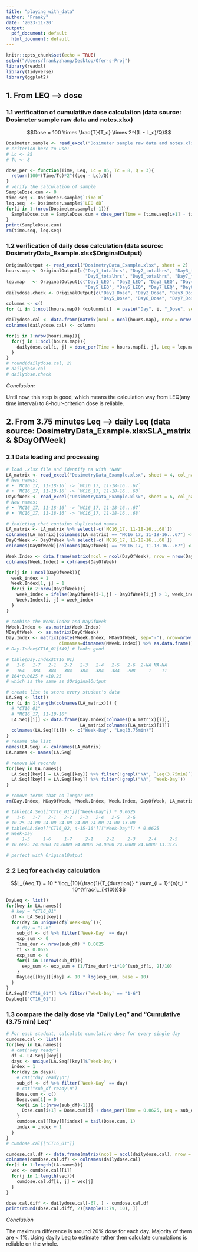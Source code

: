 ```yaml
---
title: "playing_with_data"
author: "Franky"
date: '2023-11-20'
output:
  pdf_document: default
  html_document: default
---
```


```r
knitr::opts_chunk$set(echo = TRUE)
setwd("/Users/frankyzhang/Desktop/Ofer-s-Proj")
library(readxl)
library(tidyverse)
library(ggplot2)
```


## 1. From LEQ --> dose

### 1.1 verification of cumulatiive dose calculation (data source: Dosimeter sample raw data and notes.xlsx)

$$Dose = 100 \times \frac{T}{T_c} \times 2^{(L - L_c)/Q}$$
```r
Dosimeter.sample <- read_excel("Dosimeter sample raw data and notes.xlsx", sheet = 2)
# criterion here to use:
# Lc <- 85
# Tc <- 8

dose_per <- function(Time, Leq, Lc = 85, Tc = 8, Q = 3){
  return(100*(Time/Tc)*2^((Leq - Lc)/Q))
}
# verify the calculation of sample
SampleDose.cum <- 0
time.seq <- Dosimeter.sample$`Time H`
leq.seq  <- Dosimeter.sample$`LEQ dB`
for(i in 1:(nrow(Dosimeter.sample)-1)){
  SampleDose.cum = SampleDose.cum + dose_per(Time = (time.seq[i+1] - time.seq[i]), Leq = leq.seq[i+1])
}
print(SampleDose.cum)
rm(time.seq, leq.seq)
```


### 1.2 verification of daily dose calculation (data source: DosimetryData_Example.xlsx$OriginalOutput)

```r
OriginalOutput <- read_excel("DosimetryData_Example.xlsx", sheet = 2)
hours.map <- OriginalOutput[c("Day1_totalhrs", "Day2_totalhrs", "Day3_totalhrs", "Day4_totalhrs", 
                              "Day5_totalhrs", "Day6_totalhrs", "Day7_totalhrs", "Day8_totalhrs")]
lep.map   <- OriginalOutput[c("Day1_LEQ", "Day2_LEQ", "Day3_LEQ", "Day4_LEQ", 
                              "Day5_LEQ", "Day6_LEQ", "Day7_LEQ", "Day8_LEQ")]
dailydose.check <- OriginalOutput[c("Day1_Dose", "Day2_Dose", "Day3_Dose", "Day4_Dose", 
                                    "Day5_Dose", "Day6_Dose", "Day7_Dose", "Day8_Dose")]
columns <- c()
for (i in 1:ncol(hours.map)) {columns[i]  = paste("Day", i, "_Dose", sep = "")}

dailydose.cal <- data.frame(matrix(ncol = ncol(hours.map), nrow = nrow(hours.map)))
colnames(dailydose.cal) <- columns

for(i in 1:nrow(hours.map)){
  for(j in 1:ncol(hours.map)){
    dailydose.cal[i, j] = dose_per(Time = hours.map[i, j], Leq = lep.map[i, j])
  }
}
# round(dailydose.cal, 2)
# dailydose.cal
# dailydose.check
```

_Conclusion:_

Until now, this step is good, which means the calculation way from LEQ(any time interval) to 8-hour-criterion dose is reliable. 




## 2. From 3.75 minutes Leq --> daily Leq (data source: DosimetryData_Example.xlsx$LA_matrix & $DayOfWeek)

### 2.1 Data loading and processing

```r
# load .xlsx file and identify na with "NaN"
LA_matrix <- read_excel("DosimetryData_Example.xlsx", sheet = 4, col_names = TRUE, na = "NaN")
# New names:
# • `MC16_17, 11-18-16` -> `MC16_17, 11-18-16...67`
# • `MC16_17, 11-18-16` -> `MC16_17, 11-18-16...68`
DayOfWeek <- read_excel("DosimetryData_Example.xlsx", sheet = 6, col_names = TRUE, na = "NaN")
# New names:
# • `MC16_17, 11-18-16` -> `MC16_17, 11-18-16...67`
# • `MC16_17, 11-18-16` -> `MC16_17, 11-18-16...68`

# indicting that contains duplicated names
LA_matrix <- LA_matrix %>% select(-c(`MC16_17, 11-18-16...68`))
colnames(LA_matrix)[colnames(LA_matrix) == "MC16_17, 11-18-16...67"] <- "MC16_17, 11-18-16"
DayOfWeek <- DayOfWeek %>% select(-c(`MC16_17, 11-18-16...68`))
colnames(DayOfWeek)[colnames(DayOfWeek) == "MC16_17, 11-18-16...67"] <- "MC16_17, 11-18-16"

Week.Index <- data.frame(matrix(ncol = ncol(DayOfWeek), nrow = nrow(DayOfWeek)))
colnames(Week.Index) = colnames(DayOfWeek)

for(j in 1:ncol(DayOfWeek)){
  week_index = 1
  Week.Index[1, j] = 1
  for(i in 2:nrow(DayOfWeek)){
    week_index = ifelse(DayOfWeek[i-1,j] - DayOfWeek[i,j] > 1, week_index+1,  week_index) # identify the change of week
    Week.Index[i, j] = week_index
  }
}

# combine the Week.Index and DayOfWeek 
MWeek.Index <- as.matrix(Week.Index)
MDayOfWeek  <- as.matrix(DayOfWeek)
Day.Index <- matrix(paste(MWeek.Index, MDayOfWeek, sep="-"), nrow=nrow(MWeek.Index), 
                    dimnames=dimnames(MWeek.Index)) %>% as.data.frame()
# Day.Index$CT16_01[549] # looks good 

# table(Day.Index$CT16_01)
#   1-6   1-7   2-1   2-2   2-3   2-4   2-5   2-6  2-NA NA-NA 
#   164   384   384   384   384   384   384   208     1    11 
# 164*0.0625 # =10.25 
# which is the same as $OriginalOutput

# create list to store every student's data 
LA.Seq <- list()
for (i in 1:length(colnames(LA_matrix))) {
  # "CT16_01" 
  # "MC16_17, 11-18-16"
  LA.Seq[[i]] <- data.frame(Day.Index[colnames(LA_matrix)[i]], 
                            LA_matrix[colnames(LA_matrix)[i]])
  colnames(LA.Seq[[i]]) <- c("Week-Day", "Leq(3.75min)")
}
# rename the list
names(LA.Seq) <- colnames(LA_matrix)
LA.names <- names(LA.Seq)

# remove NA records
for(key in LA.names){
  LA.Seq[[key]] = LA.Seq[[key]] %>% filter(!grepl("NA", `Leq(3.75min)`))
  LA.Seq[[key]] = LA.Seq[[key]] %>% filter(!grepl("NA", `Week-Day`))
}

# remove terms that no longer use
rm(Day.Index, MDayOfWeek, MWeek.Index, Week.Index, DayOfWeek, LA_matrix)

# table(LA.Seq[["CT16_01"]]["Week-Day"]) * 0.0625
#   1-6   1-7   2-1   2-2   2-3   2-4   2-5   2-6 
# 10.25 24.00 24.00 24.00 24.00 24.00 24.00 13.00 
# table(LA.Seq[["CT16_02, 4-15-16"]]["Week-Day"]) * 0.0625
# Week-Day
#     1-5     1-6     1-7     2-1     2-2     2-3     2-4     2-5 
# 10.6875 24.0000 24.0000 24.0000 24.0000 24.0000 24.0000 13.3125 

# perfect with OriginalOutput
```

### 2.2 Leq for each day calculation 

$$L_{Aeq,T} = 10 * \log_{10}(\frac{1}{T_{duration}} * \sum_{i = 1}^{n}t_i * 10^{\frac{L_i}{10}})$$
```r
DayLeq <- list()
for(key in LA.names){
  # key = "CT16_01"
  df <- LA.Seq[[key]]
  for(day in unique(df$`Week-Day`)){
    # day = "1-6"
    sub_df <- df %>% filter(`Week-Day` == day)
    exp_sum <- 0
    Time_dur <- nrow(sub_df) * 0.0625
    ti <- 0.0625
    exp_sum <- 0
    for(i in 1:nrow(sub_df)){
      exp_sum <- exp_sum + (1/Time_dur)*ti*10^(sub_df[i, 2]/10)
    }
    DayLeq[[key]][day] <- 10 * log(exp_sum, base = 10)
  }
}
LA.Seq[["CT16_01"]] %>% filter(`Week-Day` == "1-6") 
DayLeq[["CT16_01"]]
```


### 1.3 compare the daily dose via "Daily Leq" and "Cumulative (3.75 min) Leq"

```r
# For each student, calculate cumulative dose for every single day 
cumdose.cal <- list()
for(key in LA.names){
  # cat("key ready")
  df <- LA.Seq[[key]]
  days <- unique(LA.Seq[[key]]$`Week-Day`)
  index = 1
  for(day in days){
    # cat("day ready\n")
    sub_df <- df %>% filter(`Week-Day` == day)
    # cat("sub_df ready\n")
    Dose.cum <- c()
    Dose.cum[1] = 0
    for(i in 1:(nrow(sub_df)-1)){
      Dose.cum[i+1] = Dose.cum[i] + dose_per(Time = 0.0625, Leq = sub_df$`Leq(3.75min)`[i+1])
    }
    cumdose.cal[[key]][index] = tail(Dose.cum, 1)
    index = index + 1
  }
}
# cumdose.cal[["CT16_01"]]

cumdose.cal.df <- data.frame(matrix(ncol = ncol(dailydose.cal), nrow = nrow(dailydose.cal) - 1))
colnames(cumdose.cal.df) <- colnames(dailydose.cal)
for(i in 1:length(LA.names)){
  vec <- cumdose.cal[[i]]
  for(j in 1:length(vec)){
    cumdose.cal.df[i, j] = vec[j]
  }
}

dose.cal.diff <- dailydose.cal[-67, ] - cumdose.cal.df
print(round(dose.cal.diff, 2)[sample(1:79, 10), ])
```
_Conclusion_

The maximum difference is around 20% dose for each day. Majority of them are < 1%. Using dayily Leq to estimate rather then calculate cumulations is reliable on the whole. 


